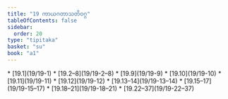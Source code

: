 ```yaml
---
title: "19 ကာယဂတာသတိဝဂ္ဂ"
tableOfContents: false
sidebar:
  order: 20
type: "tipitaka"
basket: "su"
book: "a1"
---
```



<DynamicBreadcrumb />



<TableOfContents book="a1" section="19">
* [19.1](19/19-1)
* [19.2–8](19/19-2–8)
* [19.9](19/19-9)
* [19.10](19/19-10)
* [19.11](19/19-11)
* [19.12](19/19-12)
* [19.13–14](19/19-13–14)
* [19.15–17](19/19-15–17)
* [19.18–21](19/19-18–21)
* [19.22–37](19/19-22–37)
</TableOfContents>